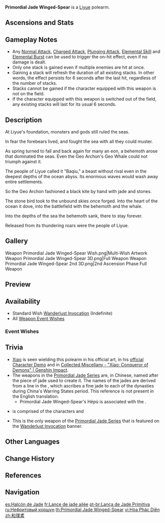 {{Weapon Infobox
|id             = 13505
|image          = <gallery>
Weapon Primordial Jade Winged-Spear.png|Base
Weapon Primordial Jade Winged-Spear 2nd.png|2nd Ascension
</gallery>
|type           = Polearm
|releaseDate    = 2020-09-28
|quality        = 5
|base_atk       = 48
|2nd_stat_type  = CRIT Rate
|2nd_stat       = 4.8%
|obtain         = Wishes
|series         = Primordial Jade
|passive        = Eagle Spear of Justice
|effect         = On hit, increases ATK by (var1)% for 6s. Max 7 stacks. This effect can only occur once every 0.3s. While in possession of the maximum possible stacks, DMG dealt is increased by (var2)%.
|eff_rank1_var1 = 3.2
|eff_rank2_var1 = 3.9
|eff_rank3_var1 = 4.6
|eff_rank4_var1 = 5.3
|eff_rank5_var1 = 6.0
|eff_rank1_var2 = 12
|eff_rank2_var2 = 15
|eff_rank3_var2 = 18
|eff_rank4_var2 = 21
|eff_rank5_var2 = 24
|eff_att1       = ATK
|eff_att2       = DMG Bonus
}}
{{Description|A jade polearm made by the archons, capable of slaying ancient beasts.}}
'''Primordial Jade Winged-Spear''' is a [[Liyue]] polearm.

==Ascensions and Stats==
{{Weapon Ascensions and Stats
|ascendMat1 = Luminous Sands from Guyun
|ascendMat2 = Lustrous Stone from Guyun
|ascendMat3 = Relic from Guyun
|ascendMat4 = Divine Body from Guyun
|bossMat1   = Hunter's Sacrificial Knife
|bossMat2   = Agent's Sacrificial Knife
|bossMat3   = Inspector's Sacrificial Knife
|commonMat1 = Recruit's Insignia
|commonMat2 = Sergeant's Insignia
|commonMat3 = Lieutenant's Insignia
}}

==Gameplay Notes==
* Any [[Normal Attack]], [[Charged Attack]], [[Plunging Attack]], [[Elemental Skill]] and [[Elemental Burst]] can be used to trigger the on-hit effect, even if no damage is dealt.
* Only one stack is gained even if multiple enemies are hit at once.
* Gaining a stack will refresh the duration of all existing stacks. In other words, the effect persists for 6 seconds after the last hit, regardless of the number of stacks.
* Stacks cannot be gained if the character equipped with this weapon is not on the field.
* If the character equipped with this weapon is switched out of the field, any existing stacks will last for its usual 6 seconds.

==Description==
At Liyue's foundation, monsters and gods still ruled the seas.

In fear the forebears lived, and fought the sea with all they could muster.

As spring turned to fall and back again for many an eon, a behemoth arose that dominated the seas. Even the Geo Archon's Geo Whale could not triumph against it.

The people of Liyue called it "Baqiu," a beast without rival even in the deepest depths of the ocean abyss. Its enormous waves would wash away entire settlements.

So the Geo Archon fashioned a black kite by hand with jade and stones.

The stone bird took to the unbound skies once forged. Into the heart of the ocean it dove, into the battlefield with the behemoth and the whale.

Into the depths of the sea the behemoth sank, there to stay forever.

Released from its thundering roars were the people of Liyue.

==Gallery==
<gallery>
Weapon Primordial Jade Winged-Spear Wish.png|Multi-Wish Artwork
Weapon Primordial Jade Winged-Spear 3D.png|Full Weapon
Weapon Primordial Jade Winged-Spear 2nd 3D.png|2nd Ascension Phase Full Weapon
</gallery>

==Preview==
{{Preview
|file=Weapon_Primordial_Jade_Winged-Spear_Ability_Activation_Effect
|caption=Eagle Spear of Justice - activation effect
}}

==Availability==
*Standard Wish [[Wanderlust Invocation]] (Indefinite)
*All [[Weapon Event Wishes]]

===Event Wishes===
{{Featured}}

==Trivia==
*[[Xiao]] is seen wielding this polearm in his official art, in his [https://youtu.be/sjozpa9DsZU official Character Demo] and in [https://youtu.be/kCmvCpYL34U Collected Miscellany - "Xiao: Conqueror of Demons" | Genshin Impact].
*The weapons in the [[Primordial Jade Series]] are, in Chinese, named after the piece of jade used to create it. The names of the jades are derived from a line in the {{Lang|Strategies of the Warring States|zh=战国策}}, which ascribes a fine jade to each of the dynasties during China's Warring States period. This reference is not present in the English translation.
**Primordial Jade Winged-Spear's Hépú is associated with the {{w|State of Chu}}.
*{{Lang|Baqiu|zh=八虬|zh_rm=Bāqiú}} is comprised of the characters {{zh|八|tl=eight}} and {{zh|虬|tl=young horned dragon.}}
*This is the only weapon of the [[Primordial Jade Series]] that is featured on the [[Wanderlust Invocation]] banner.

==Other Languages==
{{Flex|
===Weapon===
{{Other Languages|noref=1
|en      = Primordial Jade Winged-Spear
|zhs     = 和璞鸢
|zhs_rm  = Hépú Yuān
|zht     = 和璞鳶
|zht_rm  = Hépú Yuān
|zh_tl   = The {{w|Kite (bird)|Kite}} of {{w|Mr. He's jade|''He''}}'s Jade
|zh_note = {{Zh|和璞|Hépú|lit=''He''<nowiki />'s jade}} refers to the {{Lang|''{{w|heshibi}}''|zh=和氏璧|zh_rm=héshìbì}}, a famous ancient Chinese jade from the {{w|Chu (state)|State of Chu}}. See also [[Primordial Jade Series#Trivia|Primordial Jade Series § Trivia]].
|ja      = 和璞鳶
|ja_rm   = Wahakuen<ref>HoYoverse Japanese Customer Support Response: [[:File:CS JA Weapon Pronunciation Reply.png|Japanese Pronunciation of Various Weapons]]</ref>
|ja_tl   = The Kite of ''He''<nowiki />'s Jade{{Sino|ja}}
|ko      = {{tt|화박연|和璞鳶}}
|ko_tl   = The Kite of ''He''<nowiki />'s Jade{{Sino|ko}}
|es      = Halcón de Jade
|es_tl   = Jade Falcon
|fr      = Lance de jade ailée
|fr_tl   = Jade Winged-Spear
|ru      = Нефритовый коршун
|ru_tl   = Jade Kite
|th      = Primordial Jade Winged-Spear
|vi      = {{tt|Hòa Phác Diên|和璞鳶}}
|vi_tl   = The Kite of ''He''<nowiki />'s Jade{{Sino|vi}}
|de      = Urzeitlicher Jadespeer
|de_tl   = Primordial Jade Spear
|id      = Primordial Jade Winged-Spear
|pt      = Lança de Jade Primitiva
|pt_tl   = Primitive Jade Spear
|tr      = Ezeli Yeşim Kanatlı Mızrak
|tr_tl   = 
|it      = Lancia di giada primordiale
|it_tl   = Spear of Primordial Jade
}}
|
===Passive===
{{Other Languages/2|noref=1
|en      = Eagle Spear of Justice
|zhs     = 昭理的鸢之枪
|zhs_rm  = Zhāolǐ de Yuān zhī Qiāng
|zht     = 昭理的鳶之槍
|zht_rm  = Zhāolǐ de Yuān zhī Qiāng
|zh_tl   = 
|ja      = 正義を貫く鳶の槍
|ja_rm   = Seigi wo Tsuranuku Tobi no Yari
|ja_tl   = Justice-Piercing {{w|Black kite|Black Kite}} Spear
|ko      = 정의의 솔개창
|ko_rm   = Jeong'ui-ui Solgaechang
|ko_tl   = Kite Spear of Justice
|es      = Lanza justiciera del halcón
|es_tl   = Falcon's Righteous Spear
|fr      = Lance d'aigle de la justice
|fr_tl   = Eagle Spear of Justice
|ru      = Птица справедливости
|ru_tl   = Bird of Justice
|th      = Eagle Spear of Justice
|vi      = Thương Đại Bàng Ngân Nga
|vi_tl   = 
|de      = Habichtlanze
|de_tl   = 
|id      = Eagle Polearm of Justice
|pt      = Lança da Justiça da Águia
|pt_tl   = 
|tr      = Kartal Adalet Mızrağı
|tr_tl   = 
|it      = Lancia punitrice dell'aquila
|it_tl   = 
}}}}
{{Reflist|ol=1}}

==Change History==
{{Change History|1.0}}

==References==
{{Reflist}}

==Navigation==
{{Weapons by Series Navbox|series=Primordial Jade}}
{{Weapon Navbox|type=Polearms}}

[[es:Halcón de Jade]]
[[fr:Lance de jade ailée]]
[[pt-br:Lança de Jade Primitiva]]
[[ru:Нефритовый коршун]]
[[th:Primordial Jade Winged-Spear]]
[[vi:Hòa Phác Diên]]
[[zh:和璞鳶]]